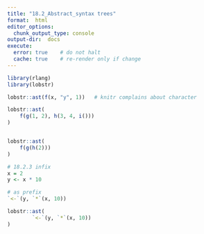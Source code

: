 ```yaml
---
title: "18.2_Abstract_syntax trees"
format:  html 
editor_options: 
  chunk_output_type: console
output-dir:  docs
execute: 
  error: true    # do not halt
  cache: true    # re-render only if change
---
```



```r
library(rlang)
library(lobstr)

lobstr::ast(f(x, "y", 1))   # knitr complains about character

lobstr::ast(
    f(g(1, 2), h(3, 4, i()))
)


lobstr::ast(
    f(g(h(2)))
)

# 18.2.3 infix
x = 2
y <- x * 10

# as prefix
`<-`(y, `*`(x, 10))

lobstr::ast(
        `<-`(y, `*`(x, 10))
)
``` 

